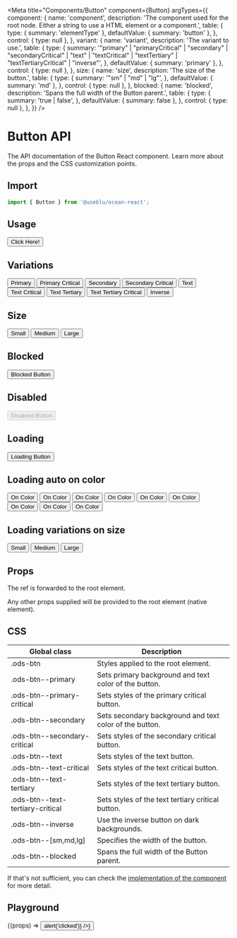 
<Meta
  title="Components/Button"
  component={Button}
  argTypes={{
    component: {
      name: 'component',
      description:
        'The component used for the root node. Either a string to use a HTML element or a component.',
      table: {
        type: { summary: 'elementType' },
        defaultValue: { summary: 'button' },
      },
      control: { type: null },
    },
    variant: {
      name: 'variant',
      description: 'The variant to use.',
      table: {
        type: {
          summary:
            '"primary" | "primaryCritical" | "secondary" | "secondaryCritical" | "text" | "textCritical" | "textTertiary" | "textTertiaryCritical" | "inverse"',
        },
        defaultValue: { summary: 'primary' },
      },
      control: { type: null },
    },
    size: {
      name: 'size',
      description: 'The size of the button.',
      table: {
        type: {
          summary: '"sm" | "md" | "lg"',
        },
        defaultValue: { summary: 'md' },
      },
      control: { type: null },
    },
    blocked: {
      name: 'blocked',
      description: 'Spans the full width of the Button parent.',
      table: {
        type: {
          summary: 'true | false',
        },
        defaultValue: { summary: false },
      },
      control: { type: null },
    },
  }}
/>

# Button API

The API documentation of the Button React component. Learn more about the props and the CSS customization points.

## Import

```javascript
import { Button } from '@useblu/ocean-react';
```

## Usage

<Canvas withSource="open" withToolbar>
  <Story name="usage">
    <Button>Click Here!</Button>
  </Story>
</Canvas>

## Variations

<Canvas withSource="open" withToolbar>
  <Story name="variations">
    <div className="flex-story">
      <Button variant="primary">Primary</Button>
      <Button variant="primaryCritical">Primary Critical</Button>
      <Button variant="secondary">Secondary</Button>
      <Button variant="secondaryCritical">Secondary Critical</Button>
      <Button variant="text">Text</Button>
      <Button variant="textCritical">Text Critical</Button>
      <Button variant="textTertiary">Text Tertiary</Button>
      <Button variant="textTertiaryCritical">Text Tertiary Critical</Button>
      <Button variant="inverse">Inverse</Button>
    </div>
  </Story>
</Canvas>

## Size

<Canvas withSource="open" withToolbar>
  <Story name="size">
    <div className="flex-story">
      <Button size="sm">Small</Button>
      <Button size="md">Medium</Button>
      <Button size="lg">Large</Button>
    </div>
  </Story>
</Canvas>

## Blocked

<Canvas withSource="open" withToolbar>
  <Story name="blocked">
    <Button blocked>Blocked Button</Button>
  </Story>
</Canvas>

## Disabled

<Canvas withSource="open" withToolbar>
  <Story name="disabled">
    <Button disabled>Disabled Button</Button>
  </Story>
</Canvas>

## Loading

<Canvas withSource="open" withToolbar>
  <Story name="loading">
    <Button loading>Loading Button</Button>
  </Story>
</Canvas>

## Loading auto on color

<Canvas withSource="open" withToolbar>
  <Story name="loading-auto-on-color">
    <div className="flex-story">
      <Button variant="primary" loading>
        On Color
      </Button>
      <Button variant="primaryCritical" loading>
        On Color
      </Button>
      <Button variant="secondary" loading>
        On Color
      </Button>
      <Button variant="secondaryCritical" loading>
        On Color
      </Button>
      <Button variant="text" loading>
        On Color
      </Button>
      <Button variant="textCritical" loading>
        On Color
      </Button>
      <Button variant="textTertiary" loading>
        On Color
      </Button>
      <Button variant="textTertiaryCritical" loading>
        On Color
      </Button>
      <Button variant="inverse" loading>
        On Color
      </Button>
    </div>
  </Story>
</Canvas>

## Loading variations on size

<Canvas withSource="open" withToolbar>
  <Story name="loading-on-size">
    <div className="flex-story">
      <Button size="sm" loading>
        Small
      </Button>
      <Button size="md" loading>
        Medium
      </Button>
      <Button size="lg" loading>
        Large
      </Button>
    </div>
  </Story>
</Canvas>

## Props

<ArgsTable story="Usage" of="." />

The ref is forwarded to the root element.

Any other props supplied will be provided to the root element (native element).

## CSS

| Global class                     | Description                                             |
| -------------------------------- | ------------------------------------------------------- |
| .ods-btn                         | Styles applied to the root element.                     |
| .ods-btn--primary                | Sets primary background and text color of the button.   |
| .ods-btn--primary-critical       | Sets styles of the primary critical button.             |
| .ods-btn--secondary              | Sets secondary background and text color of the button. |
| .ods-btn--secondary-critical     | Sets styles of the secondary critical button.           |
| .ods-btn--text                   | Sets styles of the text button.                         |
| .ods-btn--text-critical          | Sets styles of the text critical button.                |
| .ods-btn--text-tertiary          | Sets styles of the text tertiary button.                |
| .ods-btn--text-tertiary-critical | Sets styles of the text tertiary critical button.       |
| .ods-btn--inverse                | Use the inverse button on dark backgrounds.             |
| .ods-btn--[sm,md,lg]             | Specifies the width of the button.                      |
| .ods-btn--blocked                | Spans the full width of the Button parent.              |

If that's not sufficient, you can check the [implementation of the component](https://github.com/ocean-ds/ocean-web/blob/master/packages/ocean-react/src/Button/Button.tsx) for more detail.

## Playground

<Canvas>
  <Story
    name="playground"
    args={{
      children: 'My Button',
      blocked: false,
      disabled: false,
      loading: false,
    }}
    argTypes={{
      children: {
        name: 'children',
        control: 'text',
      },
      variant: {
        name: 'variant',
        options: [
          'primary',
          'primaryCritical',
          'secondary',
          'secondaryCritical',
          'text',
          'textCritical',
          'textTertiary',
          'textTertiaryCritical',
          'inverse',
        ],
        control: { type: 'select' },
      },
      size: {
        name: 'size',
        options: ['sm', 'md', 'lg'],
        control: { type: 'select' },
      },
      blocked: {
        name: 'blocked',
        control: 'boolean',
      },
      disabled: {
        name: 'disabled',
        control: 'boolean',
      },
      loading: {
        name: 'loading',
        control: 'boolean',
      },
    }}
  >
    {(props) => <Button {...props} onClick={() => alert('clicked')} />}
  </Story>
</Canvas>
